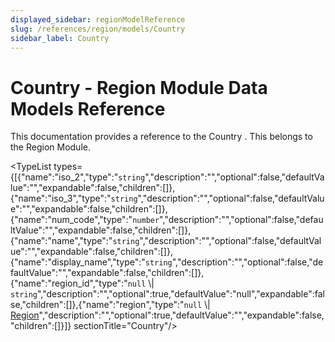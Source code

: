 ```yaml
---
displayed_sidebar: regionModelReference
slug: /references/region/models/Country
sidebar_label: Country
---
```



# Country - Region Module Data Models Reference

This documentation provides a reference to the Country . This belongs to the Region Module.

<TypeList types={[{"name":"iso_2","type":"`string`","description":"","optional":false,"defaultValue":"","expandable":false,"children":[]},{"name":"iso_3","type":"`string`","description":"","optional":false,"defaultValue":"","expandable":false,"children":[]},{"name":"num_code","type":"`number`","description":"","optional":false,"defaultValue":"","expandable":false,"children":[]},{"name":"name","type":"`string`","description":"","optional":false,"defaultValue":"","expandable":false,"children":[]},{"name":"display_name","type":"`string`","description":"","optional":false,"defaultValue":"","expandable":false,"children":[]},{"name":"region_id","type":"`null` \\| `string`","description":"","optional":true,"defaultValue":"null","expandable":false,"children":[]},{"name":"region","type":"`null` \\| [Region](region_models.Region.mdx)","description":"","optional":true,"defaultValue":"","expandable":false,"children":[]}]}  sectionTitle="Country"/>
